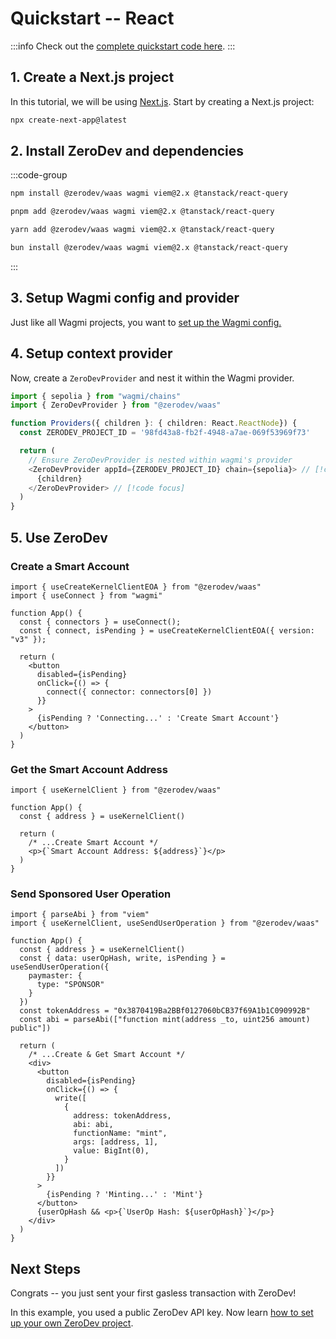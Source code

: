 # Quickstart -- React

:::info
Check out the [complete quickstart code here](https://github.com/zerodevapp/waas-examples/tree/main/quick-start).
:::

## 1. Create a Next.js project

In this tutorial, we will be using [Next.js](https://nextjs.org/docs/getting-started/installation).  Start by creating a Next.js project:

```bash
npx create-next-app@latest
```

## 2. Install ZeroDev and dependencies

:::code-group

```bash [npm]
npm install @zerodev/waas wagmi viem@2.x @tanstack/react-query
```

```bash [pnpm]
pnpm add @zerodev/waas wagmi viem@2.x @tanstack/react-query
```

```bash [yarn]
yarn add @zerodev/waas wagmi viem@2.x @tanstack/react-query
```

```bash [bun]
bun install @zerodev/waas wagmi viem@2.x @tanstack/react-query
```

:::

## 3. Setup Wagmi config and provider

Just like all Wagmi projects, you want to [set up the Wagmi config.](https://wagmi.sh/react/getting-started)

## 4. Setup context provider

Now, create a `ZeroDevProvider` and nest it within the Wagmi provider.

```ts filename=Providers.tsx // [Providers.tsx]
import { sepolia } from "wagmi/chains"
import { ZeroDevProvider } from "@zerodev/waas"

function Providers({ children }: { children: React.ReactNode}) {
  const ZERODEV_PROJECT_ID = '98fd43a8-fb2f-4948-a7ae-069f53969f73'

  return (
    // Ensure ZeroDevProvider is nested within wagmi's provider
    <ZeroDevProvider appId={ZERODEV_PROJECT_ID} chain={sepolia}> // [!code focus]
      {children}
    </ZeroDevProvider> // [!code focus]
  )
}
```

## 5. Use ZeroDev

### Create a Smart Account

```tsx filename=page.tsx // [page.tsx]
import { useCreateKernelClientEOA } from "@zerodev/waas"
import { useConnect } from "wagmi"

function App() {
  const { connectors } = useConnect();
  const { connect, isPending } = useCreateKernelClientEOA({ version: "v3" });

  return (
    <button
      disabled={isPending}
      onClick={() => {
        connect({ connector: connectors[0] })
      }} 
    >
      {isPending ? 'Connecting...' : 'Create Smart Account'}
    </button>
  )
}
```

### Get the Smart Account Address

```tsx filename=page.tsx // [page.tsx]
import { useKernelClient } from "@zerodev/waas"

function App() {
  const { address } = useKernelClient()

  return (
    /* ...Create Smart Account */
    <p>{`Smart Account Address: ${address}`}</p>
  )
}
```

### Send Sponsored User Operation

```tsx filename=page.tsx // [page.tsx]
import { parseAbi } from "viem"
import { useKernelClient, useSendUserOperation } from "@zerodev/waas"

function App() {
  const { address } = useKernelClient()
  const { data: userOpHash, write, isPending } = useSendUserOperation({
    paymaster: {
      type: "SPONSOR"
    }
  })
  const tokenAddress = "0x3870419Ba2BBf0127060bCB37f69A1b1C090992B"
  const abi = parseAbi(["function mint(address _to, uint256 amount) public"])

  return (
    /* ...Create & Get Smart Account */
    <div>
      <button 
        disabled={isPending}
        onClick={() => {
          write([
            {
              address: tokenAddress,
              abi: abi,
              functionName: "mint",
              args: [address, 1],
              value: BigInt(0),
            }
          ])
        }}
      >
        {isPending ? 'Minting...' : 'Mint'}
      </button>
      {userOpHash && <p>{`UserOp Hash: ${userOpHash}`}</p>}
    </div>
  )
}
```

## Next Steps

Congrats -- you just sent your first gasless transaction with ZeroDev!

In this example, you used a public ZeroDev API key.  Now learn [how to set up your own ZeroDev project](/smart-wallet/setting-up-zerodev-projects).
